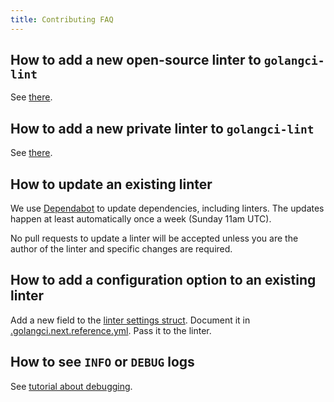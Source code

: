 ```yaml
---
title: Contributing FAQ
---
```


## How to add a new open-source linter to `golangci-lint`

See [there](/contributing/new-linters#how-to-add-a-public-linter-to-golangci-lint).

## How to add a new private linter to `golangci-lint`

See [there](/contributing/new-linters#how-to-add-a-private-linter-to-golangci-lint).

## How to update an existing linter

We use [Dependabot](https://github.com/golangci/golangci-lint/blob/HEAD/.github/dependabot.yml) to update dependencies, including linters.
The updates happen at least automatically once a week (Sunday 11am UTC).

No pull requests to update a linter will be accepted unless you are the author of the linter and specific changes are required.

## How to add a configuration option to an existing linter

Add a new field to the [linter settings struct](https://github.com/golangci/golangci-lint/blob/master/pkg/config/linters_settings.go).
Document it in [.golangci.next.reference.yml](https://github.com/golangci/golangci-lint/blob/master/.golangci.next.reference.yml).
Pass it to the linter.

## How to see `INFO` or `DEBUG` logs

See [tutorial about debugging](/contributing/debug/).
